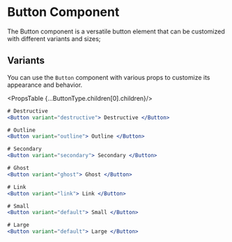 
<Meta title="Button Docs"/>

# Button Component

The Button component is a versatile button element that can be customized with different variants and sizes;

## Variants

You can use the `Button` component with various props to customize its appearance and behavior.

<PropsTable {...ButtonType.children[0].children}/>

```jsx
# Destructive
<Button variant="destructive"> Destructive </Button>
```


```jsx
# Outline
<Button variant="outline"> Outline </Button>
```


```jsx
# Secondary
<Button variant="secondary"> Secondary </Button>
```


```jsx
# Ghost
<Button variant="ghost"> Ghost </Button>
```

```jsx
# Link
<Button variant="link"> Link </Button>
```


```jsx
# Small
<Button variant="default"> Small </Button>
```


```jsx
# Large
<Button variant="default"> Large </Button>
```

